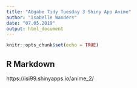 ```yaml
---
title: "Abgabe Tidy Tuesday 3 Shiny App Anime"
author: "Isabelle Wanders"
date: "07.05.2019"
output: html_document
---
```


```r
knitr::opts_chunk$set(echo = TRUE)
```

## R Markdown
 https://isi99.shinyapps.io/anime_2/
 
